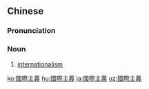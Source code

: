 ==Chinese==
{{zh-forms|s=国际主义|type=22}}

===Pronunciation===
{{zh-pron
|m=guójìzhǔyì
|c=gwok3 zai3 zyu2 ji6
|cat=n
}}

===Noun===
{{zh-noun}}

# [[internationalism]]

[[ko:國際主義]]
[[hu:國際主義]]
[[ja:國際主義]]
[[uz:國際主義]]